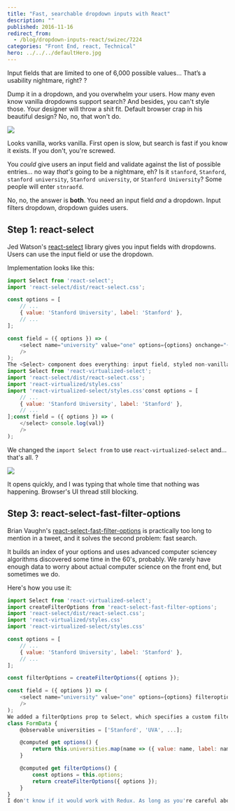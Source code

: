```yaml
---
title: "Fast, searchable dropdown inputs with React"
description: ""
published: 2016-11-16
redirect_from:
  - /blog/dropdown-inputs-react/swizec/7224
categories: "Front End, react, Technical"
hero: ../../../defaultHero.jpg
---
```


Input fields that are limited to one of 6,000 possible values… That’s a usability nightmare, right? ?

Dump it in a dropdown, and you overwhelm your users. How many even know vanilla dropdowns support search? And besides, you can't style those. Your designer will throw a shit fit. Default browser crap in his beautiful design? No, no, that won't do.

![](https://swizec.com/wp-content/uploads/2016/11/vanilla-dropdown.gif)

Looks vanilla, works vanilla. First open is slow, but search is fast if you know it exists. If you don't, you're screwed.

You _could_ give users an input field and validate against the list of possible entries… no way _that's_ going to be a nightmare, eh? Is it `stanford`, `Stanford`, `stanford university`, `Stanford university`, or `Stanford University`? Some people will enter `stnraofd`.

No, no, the answer is **both**. You need an input field _and_ a dropdown. Input filters dropdown, dropdown guides users.

## Step 1: react-select

Jed Watson's [react-select](https://github.com/JedWatson/react-select) library gives you input fields with dropdowns. Users can use the input field or use the dropdown.

Implementation looks like this:

```javascript
import Select from 'react-select';
import 'react-select/dist/react-select.css';

const options = [
    // ...
    { value: 'Stanford University', label: 'Stanford' },
    // ...
];

const field = ({ options }) => (
    <select name="university" value="one" options={options} onchange="{val" ==""> console.log(val)}
    />
);
The <Select> component does everything: input field, styled non-vanilla dropdown, mouse interaction, keyboard shortcuts, filtering. The only gotcha is that options have to be an array of { value, label } objects. Even if both value and label are the same, I tried.A few seconds to render the dropdown. A few seconds to filter. The browser's UI thread blocked, and you can't even see what you're typing.5,258 entries is a lot of entries ?Step 2: react-virtualized-selectBrian Vaughn's react-virtualized-select solves the first problem – opening the dropdown. It's a higher order component that does a thing and then your thing works better.I think it implements paging and hides it behind scroll events. Only a few elements render at a time, and everyone's life is better.Here's how you use it:
import Select from 'react-virtualized-select';
import 'react-select/dist/react-select.css';
import 'react-virtualized/styles.css'
import 'react-virtualized-select/styles.css'const options = [
    // ...
    { value: 'Stanford University', label: 'Stanford' },
    // ...
];const field = ({ options }) => (
    </select> console.log(val)}
    />
);
```

We changed the `import Select from` to use `react-virtualized-select` and… that's all. ?

![](https://swizec.com/wp-content/uploads/2016/11/react-virtualized-select.gif)

It opens quickly, and I was typing that whole time that nothing was happening. Browser's UI thread still blocking.

## Step 3: react-select-fast-filter-options

Brian Vaughn's [react-select-fast-filter-options](https://github.com/bvaughn/react-select-fast-filter-options) is practically too long to mention in a tweet, and it solves the second problem: fast search.

It builds an index of your options and uses advanced computer sciencey algorithms discovered some time in the 60's, probably. We rarely have enough data to worry about actual computer science on the front end, but sometimes we do.

Here's how you use it:

```javascript
import Select from 'react-virtualized-select';
import createFilterOptions from 'react-select-fast-filter-options';
import 'react-select/dist/react-select.css';
import 'react-virtualized/styles.css'
import 'react-virtualized-select/styles.css'

const options = [
    // ...
    { value: 'Stanford University', label: 'Stanford' },
    // ...
];

const filterOptions = createFilterOptions({ options });

const field = ({ options }) => (
    <select name="university" value="one" options={options} filteroptions={filterOptions} onchange="{val" ==""> console.log(val)}
    />
);
We added a filterOptions prop to Select, which specifies a custom filter implementation, and we used createFilterOptions to instantiate that implementation. No need to worry about how it actually works because It Just Works™.Looks good, works good. Faster even than the vanilla browser implementation ?The only gotcha is that you have to pass the same options to both Select and createFilterOptions. Dynamically generating { value, label } objects from an array won't work.The good news is that the memoization MobX does for @computed values is good enough, so you can do something like this:
class FormData {
    @observable universities = ['Stanford', 'UVA', ...];

    @computed get options() {
        return this.universities.map(name => ({ value: name, label: name }));
    }

    @computed get filterOptions() {
        const options = this.options;
        return createFilterOptions({ options });
    }
}
I don't know if it would work with Redux. As long as you're careful about the reference thing, you should be fine.But is it a good idea?Yes. Use this approach for all select fields. Even the small ones! There's no harm, and it's faster. Winning.</select>
```
